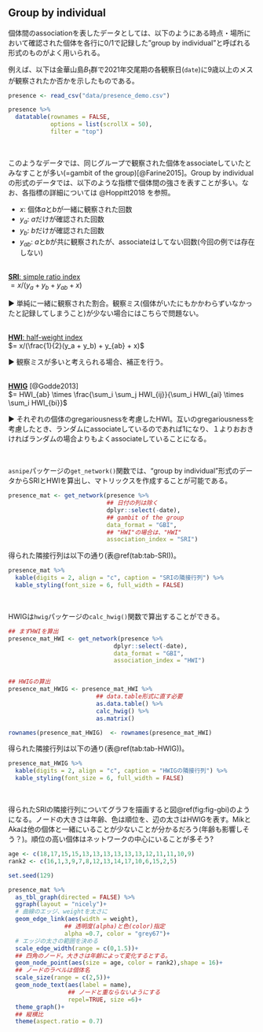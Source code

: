 ## Group by individual {#s2-2}    
個体間のassociationを表したデータとしては、以下のようにある時点・場所において確認された個体を各行に0/1で記録した"group by individual"と呼ばれる形式のものがよく用いられる。  

例えば、以下は金華山島$B_1$群で2021年交尾期の各観察日(`date`)に9歳以上のメスが観察されたか否かを示したものである。  
```r
presence <- read_csv("data/presence_demo.csv")

presence %>% 
  datatable(rownames = FALSE,
            options = list(scrollX = 50),
            filter = "top")
```
<br/>  

このようなデータでは、同じグループで観察された個体をassociateしていたとみなすことが多い(=gambit of the group)[@Farine2015]。Group by individualの形式のデータでは、以下のような指標で個体間の強さを表すことが多い。なお、各指標の詳細については @Hoppitt2018 を参照。  

- $x$: 個体$a$と$b$が一緒に観察された回数  
- $y_a$: $a$だけが確認された回数  
- $y_b$: $b$だけが確認された回数  
- $y_{ab}$: $a$と$b$が共に観察されたが、associateはしてない回数(今回の例では存在しない)  
<br/>  

<u>**SRI**: simple ratio index</u>    
$= x/(y_a + y_b + y_{ab} + x)$  

▶ 単純に一緒に観察された割合。観察ミス(個体がいたにもかかわらずいなかったと記録してしまうこと)が少ない場合にはこちらで問題ない。   
<br/>  

<u>**HWI**: half-weight index</u>      
$= x/(\frac{1}{2}(y_a + y_b) + y_{ab} + x)$  

▶ 観察ミスが多いと考えられる場合、補正を行う。  
<br/>  

<u>**HWIG**</u> [@Godde2013]   
$= HWI_{ab} \times \frac{\sum_i \sum_j HWI_{ij}}{\sum_i HWI_{ai} \times \sum_i HWI_{bi}}$  

▶ それぞれの個体のgregariousnessを考慮したHWI。互いのgregariousnessを考慮したとき、ランダムにassociateしているのであれば1になり、１よりおおきければランダムの場合よりもよくassociateしていることになる。  

<br/>  


`asnipe`パッケージの`get_network()`関数では、"group by individual"形式のデータからSRIとHWIを算出し、マトリックスを作成することが可能である。
```r
presence_mat <- get_network(presence %>%
                            ## 日付の列は除く
                            dplyr::select(-date),
                            ## gambit of the group
                            data_format = "GBI",
                            ## "HWI"の場合は、"HWI"
                            association_index = "SRI")  
```

得られた隣接行列は以下の通り(表\@ref(tab:tab-SRI))。  
```r
presence_mat %>% 
  kable(digits = 2, align = "c", caption = "SRIの隣接行列") %>% 
  kable_styling(font_size = 6, full_width = FALSE)    
```
<br/>  

HWIGは`hwig`パッケージの`calc_hwig()`関数で算出することができる。  
```r
## まずHWIを算出  
presence_mat_HWI <- get_network(presence %>%
                              dplyr::select(-date),
                              data_format = "GBI",
                              association_index = "HWI")


## HWIGの算出
presence_mat_HWIG <- presence_mat_HWI %>% 
                         ## data.table形式に直す必要
                         as.data.table() %>% 
                         calc_hwig() %>% 
                         as.matrix()   

rownames(presence_mat_HWIG)  <- rownames(presence_mat_HWI)
```

得られた隣接行列は以下の通り(表\@ref(tab:tab-HWIG))。  
```r
presence_mat_HWIG %>% 
  kable(digits = 2, align = "c", caption = "HWIGの隣接行列") %>%
  kable_styling(font_size = 6, full_width = FALSE)
```
<br/>  


得られたSRIの隣接行列についてグラフを描画すると図\@ref(fig:fig-gbi)のようになる。ノードの大きさは年齢、色は順位を、辺の太さはHWIGを表す。MikとAkaは他の個体と一緒にいることが少ないことが分かるだろう(年齢も影響しそう？)。順位の高い個体はネットワークの中心にいることが多そう?   
```r
age <- c(18,17,15,15,13,13,13,13,13,13,12,11,11,10,9)
rank2 <- c(16,1,3,9,7,8,12,13,14,17,10,6,15,2,5)

set.seed(129)

presence_mat %>% 
  as_tbl_graph(directed = FALSE) %>% 
  ggraph(layout = "nicely")+
  # 曲線のエッジ、weightを太さに
  geom_edge_link(aes(width = weight),
                ## 透明度(alpha)と色(color)指定
                alpha =0.7, color = "grey67")+
  # エッジの太さの範囲を決める  
  scale_edge_width(range = c(0,1.5))+
  ## 四角のノード。大きさは年齢によって変化するとする。  
  geom_node_point(aes(size = age, color = rank2),shape = 16)+
  ## ノードのラベルは個体名  
  scale_size(range = c(2,5))+
  geom_node_text(aes(label = name), 
                 ## ノードと重ならないようにする 
                 repel=TRUE, size =6)+
  theme_graph()+
  ## 縦横比
  theme(aspect.ratio = 0.7)
```


